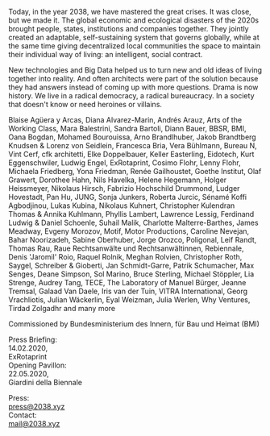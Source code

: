 <MainVideo vimeoId="370256053"/>

<p>
Today, in the year 2038, we have mastered the great crises. It was close, but we made it. The global economic and ecological disasters of the 2020s brought people, states, institutions and companies together. They jointly created an adaptable, self-sustaining system that governs globally, while at the same time giving decentralized local communities the space to maintain their individual way of living: an intelligent, social contract.
</p>

<p>
New technologies and Big Data helped us to turn new and old ideas of living together into reality. And often architects were part of the solution because they had answers instead of coming up with more questions. Drama is now history. We live in a radical democracy, a radical bureaucracy. In a society that doesn't know or need heroines or villains.
</p>
<Spacer onlySmall />

<Countdown dateUTC="2020-05-22-14-00">
  <iCal />
  <Spacer onlySmall />
</Countdown>  
<Accordion head="WITH">
  <Document>
    <Spacer />
    <p>
      Blaise Agüera y Arcas, Diana Alvarez-Marin, Andrés Arauz, Arts of the Working Class, Mara Balestrini, Sandra Bartoli, Diann Bauer, BBSR, BMI, Oana Bogdan, Mohamed Bourouissa, Arno Brandlhuber, Jakob Brandtberg Knudsen & Lorenz von Seidlein, Francesca Bria, Vera Bühlmann, Bureau N, Vint Cerf, cfk architetti, Elke Doppelbauer, Keller Easterling, Eidotech, Kurt Eggenschwiler, Ludwig Engel, ExRotaprint, Cosimo Flohr, Lenny Flohr, Michaela Friedberg, Yona Friedman, Renée Gailhoustet, Goethe Institut, Olaf Grawert, Dorothee Hahn, Nils Havelka, Helene Hegemann, Holger Heissmeyer, Nikolaus Hirsch, Fabrizio Hochschild Drummond, Ludger Hovestadt, Pan Hu, JUNG, Sonja Junkers, Roberta Jurcic, Sénamé Koffi Agbodjinou, Lukas Kubina, Nikolaus Kuhnert, Christopher Kulendran Thomas & Annika Kuhlmann, Phyllis Lambert, Lawrence Lessig, Ferdinand Ludwig & Daniel Schoenle, Suhail Malik, Charlotte Malterre-Barthes, James Meadway, Evgeny Morozov, Motif, Motor Productions, Caroline Nevejan, Bahar Noorizadeh, Sabine Oberhuber, Jorge Orozco, Poligonal, Leif Randt, Thomas Rau, Raue Rechtsanwälte und Rechtsanwältinnen, Rebiennale, Denis 'Jaromil' Roio, Raquel Rolnik, Meghan Rolvien, Christopher Roth, Saygel, Schreiber & Gioberti, Jan Schmidt-Garre, Patrik Schumacher, Max Senges, Deane Simpson, Sol Marino, Bruce Sterling, Michael Stöppler, Lia Strenge, Audrey Tang, TECE, The Laboratory of Manuel Bürger, Jeanne Tremsal, Galaad Van Daele, Iris van der Tuin, VITRA International, Georg Vrachliotis, Julian Wäckerlin, Eyal Weizman, Julia Werlen, Why Ventures, Tirdad Zolgadhr and many more
    </p>
    <p>
      Commissioned by Bundesministerium des Innern, für Bau und Heimat (BMI)
    </p>
    <Logos />
  </Document>
</Accordion>

<Spacer onlySmall />

Press Briefing: <br/>14.02.2020, <br/>ExRotaprint<br/>
Opening Pavillon: <br/>22.05.2020, <br/>Giardini&nbsp;della&nbsp;Biennale 

Press: <br/>press@2038.xyz<br/>
Contact: <br/>mail@2038.xyz  

<Spacer onlySmall />
<ImpLink text="IMP." />

<LargeSpacer />